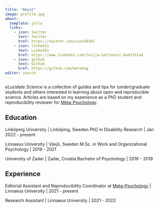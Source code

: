 ```yaml
---
title: "About"
image: profile.jpg
about:
  template: jolla
  links:
    - icon: twitter
      text: Twitter
      href: https://twitter.com/Luce10101
    - icon: linkedin
      text: LinkedIn
      href: https://www.linkedin.com/lucija-batinović-4a43151a4
    - icon: github
      text: Github
      href: https://github.com/metahag
editor: source
---
```


*eLucidate Science* is a collection of guides and tips for (under)graduate students and others interested in learning about open and reproducible science. Articles are based on my experience as a PhD student and reproducibility reviewer for [Meta-Psychology](https://open.lnu.se/index.php/metapsychology/).

## Education

Linköping University \| Linköping, Sweden PhD in Disability Research \| Jan 2022 - present

Linnaeus University \| Växjö, Sweden M.Sc. in Work and Organizational Psychology \| 2019 - 2021

University of Zadar \| Zadar, Croatia Bachelor of Psychology \| 2016 - 2019

## Experience

Editorial Assistant and Reproducibility Coordinator at [Meta-Psychology](https://open.lnu.se/index.php/metapsychology/) \| Linnaeus University \| 2021 - present

Research Assistant \| Linnaeus University \| 2021 - 2022

